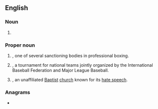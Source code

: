 ==English==

===Noun===
{{en-noun}}

# {{lb|en|medical}} {{initialism of|white blood cell|lang=en}}

===Proper noun===
{{en-proper noun}}

# {{lb|en|boxing}} {{initialism of|{{w|World Boxing Council}}|lang=en|nodot=1}}, one of several sanctioning bodies in professional boxing.
# {{lb|en|baseball}} {{initialism of|{{w|World Baseball Classic}}|lang=en|nodot=1}}, a tournament for national teams jointly organized by the International Baseball Federation and Major League Baseball.
# {{initialism of|{{w|Westboro Baptist Church}}|lang=en|nodot=1}}, an unaffiliated [[Baptist]] [[church]] known for its [[hate speech]].

===Anagrams===
* {{anagrams|en|a=bcw|BWC}}